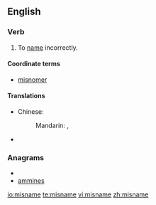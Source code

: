 ==English==

===Verb===
{{en-verb|misnames|misnaming|misnamed|misnamed}}

# To [[name]] incorrectly.

====Coordinate terms====
* [[misnomer]]

====Translations====
{{trans-top|name incorrectly}}
* Chinese:
*: Mandarin: {{t|zh|誤稱|sc=Hani}}, {{t|zh|误称|tr=wùchēng|sc=Hani}}
{{trans-mid}}
* {{trreq|Finnish}}
{{trans-bottom}}

===Anagrams===
* {{alphagram|aeimmns}}
* [[ammines#English|ammines]]

[[io:misname]]
[[te:misname]]
[[vi:misname]]
[[zh:misname]]